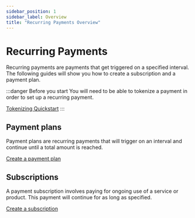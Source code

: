 ```yaml
---
sidebar_position: 1
sidebar_label: Overview
title: "Recurring Payments Overview"
---
```





# Recurring Payments
Recurring payments are payments that get triggered on a specified interval. The following guides will show you how to create a subscription and a payment plan. 

:::danger Before you start
You will need to be able to tokenize a payment in order to set up a recurring payment. 

<a href= "../../online_payments/tokenizing/quickstart" class="button button--primary button--md">Tokenizing Quickstart</a>
:::

## Payment plans
Payment plans are recurring payments that will trigger on an interval and continue until a total amount is reached. 

<a href= "../recurring_payments/create_a_payment_plan" class="button button--primary button--md">Create a payment plan</a>

## Subscriptions
A payment subscription involves paying for ongoing use of a service or product. This payment will continue for as long as specified.

<a href= "../recurring_payments/create_a_subscription" class="button button--primary button--md">Create a subscription</a>






